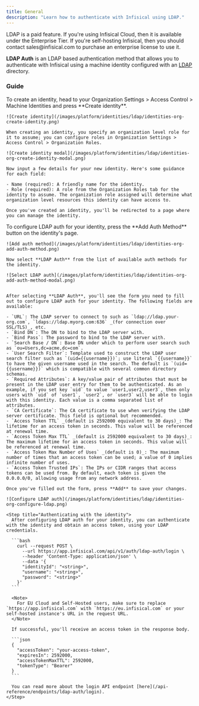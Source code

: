 ```yaml
---
title: General
description: "Learn how to authenticate with Infisical using LDAP."
---
```



<Note>
  LDAP is a paid feature. If you're using Infisical Cloud, then it is available under the Enterprise Tier. If you're self-hosting Infisical, then you should contact sales@infisical.com to purchase an enterprise license to use it.
</Note>

**LDAP Auth** is an LDAP based authentication method that allows you to authenticate with Infisical using a machine identity configured with an [LDAP](https://en.wikipedia.org/wiki/Lightweight_Directory_Access_Protocol) directory.

### Guide
<Steps>
  <Step title="Creating an identity">
    To create an identity, head to your Organization Settings > Access Control > Machine Identities and press **Create identity**.

    ![Create identity](/images/platform/identities/ldap/identities-org-create-identity.png)

    When creating an identity, you specify an organization level role for it to assume; you can configure roles in Organization Settings > Access Control > Organization Roles.

    ![Create identity modal](/images/platform/identities/ldap/identities-org-create-identity-modal.png)

    Now input a few details for your new identity. Here's some guidance for each field:

    - Name (required): A friendly name for the identity.
    - Role (required): A role from the Organization Roles tab for the identity to assume. The organization role assigned will determine what organization level resources this identity can have access to.

    Once you've created an identity, you'll be redirected to a page where you can manage the identity.
  </Step>

  <Step title="Configuring LDAP auth for your identity">
    To configure LDAP auth for your identity, press the **Add Auth Method** button on the identity's page.

    ![Add auth method](/images/platform/identities/ldap/identities-org-add-auth-method.png)
    
    Now select **LDAP Auth** from the list of available auth methods for the identity.

    ![Select LDAP auth](/images/platform/identities/ldap/identities-org-add-auth-method-modal.png)
    
    
    After selecting **LDAP Auth**, you'll see the form you need to fill out to configure LDAP auth for your identity. The following fields are available:

    - `URL`: The LDAP server to connect to such as `ldap://ldap.your-org.com`, `ldaps://ldap.myorg.com:636` _(for connection over SSL/TLS)_, etc.
    - `Bind DN`: The DN to bind to the LDAP server with.
    - `Bind Pass`: The password to bind to the LDAP server with.
    - `Search Base / DN`: Base DN under which to perform user search such as `ou=Users,dc=acme,dc=com`.
    - `User Search Filter`: Template used to construct the LDAP user search filter such as `(uid={{username}})`; use literal `{{username}}` to have the given username used in the search. The default is `(uid={{username}})` which is compatible with several common directory schemas.
    - `Required Attributes`: A key/value pair of attributes that must be present in the LDAP user entry for them to be authenticated. As an example, if you set key `uid` to value `user1,user2,user3`, then only users with `uid` of `user1`, `user2`, or `user3` will be able to login with this identity. Each value is a comma separated list of attributes.
    - `CA Certificate`: The CA certificate to use when verifying the LDAP server certificate. This field is optional but recommended.
    - `Access Token TTL` _(default is 2592000 equivalent to 30 days)_: The lifetime for an access token in seconds. This value will be referenced at renewal time.
    - `Access Token Max TTL` _(default is 2592000 equivalent to 30 days)_: The maximum lifetime for an access token in seconds. This value will be referenced at renewal time.
    - `Access Token Max Number of Uses` _(default is 0)_: The maximum number of times that an access token can be used; a value of 0 implies infinite number of uses.
    - `Access Token Trusted IPs`: The IPs or CIDR ranges that access tokens can be used from. By default, each token is given the 0.0.0.0/0, allowing usage from any network address.

    Once you've filled out the form, press **Add** to save your changes.

    ![Configure LDAP auth](/images/platform/identities/ldap/identities-org-configure-ldap.png)

    <Step title="Authenticating with the identity">
      After configuring LDAP auth for your identity, you can authenticate with the identity and obtain an access token, using your LDAP credentials.

      ```bash
        curl --request POST \
          --url https://app.infisical.com/api/v1/auth/ldap-auth/login \
          --header 'Content-Type: application/json' \
          --data '{
          "identityId": "<string>",
          "username": "<string>",
          "password": "<string>"
        }'
      ```

      <Note>
        For EU Cloud and Self-Hosted users, make sure to replace `https://app.infisical.com` with `https://eu.infisical.com` or your self-hosted instance's URL in the request URL.
      </Note>

      If successful, you'll receive an access token in the response body.

      ```json
      {
        "accessToken": "your-access-token",
        "expiresIn": 2592000,
        "accessTokenMaxTTL": 2592000,
        "tokenType": "Bearer"
      }
      ```

      You can read more about the login API endpoint [here](/api-reference/endpoints/ldap-auth/login).
    </Step>
  </Step>
</Steps>